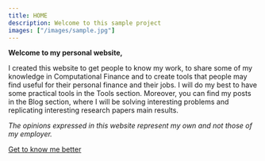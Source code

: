 ```yaml
---
title: HOME
description: Welcome to this sample project
images: ["/images/sample.jpg"]
---
```


**Welcome to my personal website,**

I created this website to get people to know my work, to share some of my knowledge in Computational Finance and to create tools that people may find useful for their personal finance and their jobs. I will do my best to have some practical tools in the Tools section. Moreover, you can find my posts in the Blog section, where I will be solving interesting problems and replicating interesting research papers main results.

*The opinions expressed in this website represent my own and not those of my employer.* 

[Get to know me better](/resume "Get to know me better")
